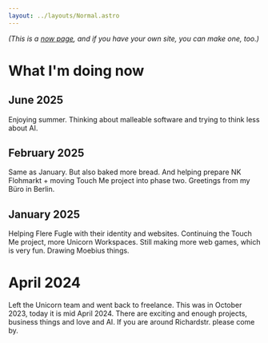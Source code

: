 ```yaml
---
layout: ../layouts/Normal.astro
---
```


<div class="Doc">

_(This is a [now page](https://nownownow.com/about), and if you have your own site, you can make one, too.)_

# What I'm doing now

## June 2025

Enjoying summer. Thinking about malleable software and trying to think less about AI.

## February 2025

Same as January. But also baked more bread. And helping prepare NK Flohmarkt + moving Touch Me project into phase two. Greetings from my Büro in Berlin.

## January 2025

Helping Flere Fugle with their identity and websites. Continuing the Touch Me project, more Unicorn Workspaces. Still making more web games, which is very fun. Drawing Moebius things.

# April 2024

Left the Unicorn team and went back to freelance. This was in October 2023, today it is mid April 2024. There are exciting and enough projects, business things and love and AI. If you are around Richardstr. please come by.

